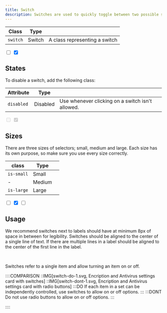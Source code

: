 ```yaml
---
title: Switch
description: Switches are used to quickly toggle between two possible states. They are commonly used for “on/off” switches.
---
```


| Class               | Type       |                                                 |
| ------------------- | ---------- | ----------------------------------------------- |
| `switch`            | Switch     | A class representing a switch                   |

<Preview center>
  <div class="u-flex u-gap-16 u-main-center u-cross-center">
    <input type="checkbox" class="switch" />
    <input type="checkbox" class="switch" checked />
  </div>
</Preview>

## States

To disable a switch, add the following class:

| Attribute  | Type     |                                                  |
| ---------- | -------- | ------------------------------------------------ |
| `disabled` | Disabled | Use whenever clicking on a switch isn't allowed. |

<Preview center>
  <div class="u-flex u-gap-16 u-main-center u-cross-center">
    <input type="checkbox" class="switch" disabled />
    <input type="checkbox" class="switch" checked disabled />
  </div>
</Preview>

## Sizes

There are three sizes of selectors; small, medium and large. Each size has its own purpose, so make sure you use every size correctly.

| class      | Type   |             |
| ---------- | ------ | ----------- |
| `is-small` | Small  |             |
| -          | Medium |             |
| `is-large` | Large  |             |

<Preview center>
  <div class="u-flex u-gap-16 u-main-center u-cross-center">
    <input type="checkbox" class="switch is-small" />
    <input type="checkbox" class="switch" checked />
    <input type="checkbox" class="switch is-large" />
  </div>
</Preview>

## Usage

We recommend switches next to labels should have at minimum 8px of space in between for legibility. Switches should be aligned to the center of a single line of text. If there are multiple lines in a label should be aligned to the center of the first line in the label.

<br />

Switches refer to a single item and allow turning an item on or off.

::::COMPARISON
::IMG[switch-do-1.svg, Encription and Antivirus settings card with switches]
::IMG[switch-dont-1.svg, Encription and Antivirus settings card with radio buttons]
:::DO
If each item in a set can be independently controlled, use switches to allow on or off options.
:::
:::DONT
Do not use radio buttons to allow on or off options.
:::

::::

